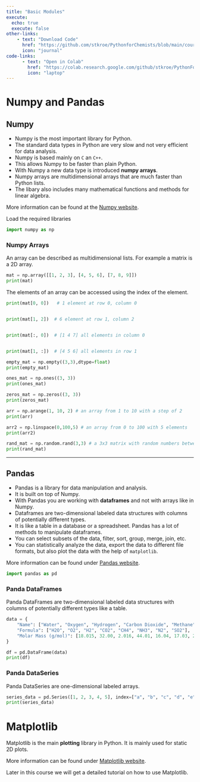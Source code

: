```yaml
---
title: "Basic Modules"
execute: 
  echo: true
  execute: false
other-links:     
    - text: "Download Code"
      href: "https://github.com/stkroe/PythonforChemists/blob/main/course/notebooks/BasicsModules.ipynb"
      icon: "journal"
code-links:
      - text: "Open in Colab"
        href: "https://colab.research.google.com/github/stkroe/PythonForChemists/blob/main/course/notebooks/BasicsModules.ipynb"
        icon: "laptop"
---
```



# Numpy and Pandas {.unnumbered}


## Numpy {.unnumbered}

- Numpy is the most important library for Python. 
- The standard data types in Python are very slow and not very efficient for data analysis. 
- Numpy is based mainly on `C` an `C++`. 
- This allows Numpy to be faster than plain Python. 
- With Numpy a new data type is introduced **numpy arrays**. 
- Numpy arrays are multidimensional arrays that are much faster than Python lists. 
- The libary also includes many mathematical functions and methods for linear algebra. 


More information can be found at the [Numpy website](https://numpy.org/).

Load the required libraries

```python
import numpy as np
```

###  Numpy Arrays {.unnumbered}


An array can be described as multidimensional lists. For example a matrix is a 2D array.

```python
mat = np.array([[1, 2, 3], [4, 5, 6], [7, 8, 9]])
print(mat)
```

The elements of an array can be accessed using the index of the element. 

```python
print(mat[0, 0])   # 1 element at row 0, column 0


print(mat[1, 2])  # 6 element at row 1, column 2


print(mat[:, 0])  # [1 4 7] all elements in column 0


print(mat[1, :])  # [4 5 6] all elements in row 1
```

```python
empty_mat = np.empty((3,3),dtype=float)
print(empty_mat)
```

```python
ones_mat = np.ones((3, 3))
print(ones_mat)
```

```python
zeros_mat = np.zeros((3, 3))
print(zeros_mat)
```

```python
arr = np.arange(1, 10, 2) # an array from 1 to 10 with a step of 2
print(arr)
```

```python
arr2 = np.linspace(0,100,5) # an array from 0 to 100 with 5 elements
print(arr2)
```

```python
rand_mat = np.random.rand(3,3) # a 3x3 matrix with random numbers between 0 and 1
print(rand_mat)
```

---



## Pandas {.unnumbered}


- Pandas is a library for data manipulation and analysis. 
- It is built on top of Numpy. 
- With Pandas you are working with **dataframes** and not with arrays like in Numpy. 
- Dataframes are two-dimensional labeled data structures with columns of potentially different types.
- It is like a table in a database or a spreadsheet. Pandas has a lot of methods to manipulate dataframes. 
- You can select subsets of the data, filter, sort, group, merge, join, etc. 
- You can statistically analyze the data, export the data to different file formats, but also plot the data with the help of `matplotlib`.


More information can be found under [Pandas website](https://pandas.pydata.org/).

```python
import pandas as pd
```




### Panda DataFrames {.unnumbered}


Panda DataFrames are two-dimensional labeled data structures with columns of potentially different types like a table.

```python
data = {
    "Name": ["Water", "Oxygen", "Hydrogen", "Carbon Dioxide", "Methane", "Ammonia", "Nitrogen", "Sulfur Dioxide"],
    "Formula": ["H2O", "O2", "H2", "CO2", "CH4", "NH3", "N2", "SO2"],
    "Molar Mass (g/mol)": [18.015, 32.00, 2.016, 44.01, 16.04, 17.03, 28.013, 64.07]
}

df = pd.DataFrame(data)
print(df)
```

### Panda DataSeries {.unnumbered}

Panda DataSeries are one-dimensional labeled arrays.

```python
series_data = pd.Series([1, 2, 3, 4, 5], index=["a", "b", "c", "d", "e"])
print(series_data)
```

# Matplotlib {.unnumbered}

Matplotlib is the main **plotting** library in Python. It is mainly used for static 2D plots.

More information can be found under [Matplotlib website](https://matplotlib.org/).

Later in this course we will get a detailed tutorial on how to use Matplotlib.

